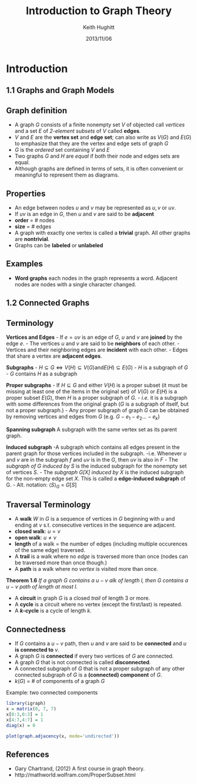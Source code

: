 % Introduction to Graph Theory
% Keith Hughitt
% 2013/11/06

Introduction
============

1.1 Graphs and Graph Models
---------------------------

## Graph definition
- A graph $G$ consists of a finite nonempty set $V$ of objected call *vertices*
  and  a set $E$ of *2-element subsets* of $V$ called **edges**.
- $V$ and $E$ are the **vertex set** and **edge set**; can also write as $V(G)$
  and $E(G)$ to emphasize that they are the vertex and edge sets of graph $G$
- $G$ is the *ordered* set containing $V$ and $E$
- Two graphs $G$ and $H$ are *equal* if both their node and edges sets are 
  equal.
- Although graphs are defined in terms of sets, it is often convenient or 
  meaningful to represent them as diagrams.

## Properties

- An edge between nodes $u$ and $v$ may be represented as ${u,v}$ or $uv$.
- If $uv$ is an edge in $G$, then $u$ and $v$ are said to be **adjacent**
- **order** = # nodes
- **size** = # edges
- A graph with exactly one vertex is called a **trivial** graph. All other
  graphs are **nontrivial**.
- Graphs can be **labeled** or **unlabeled**

## Examples
- **Word graphs** each nodes in the graph represents a word. Adjacent nodes
  are nodes with a single character changed.

1.2 Connected Graphs
--------------------

## Terminology

**Vertices and Edges**
- If $e = uv$ is an edge of $G$, $u$ and $v$ are **joined** by the edge $e$.
- The vertices $u$ and $v$ are said to be **neighbors** of each other.
- Vertices and their neighboring edges are **incident** with each other.
- Edges that share a vertex are **adjacent edges**.

**Subgraphs**
- $H \subseteq G \iff V(H) \subseteq V(G) \text{and} E(H) \subseteq E(G)$
- $H$ is a subgraph of $G$
- $G$ contains $H$ as a subgraph

**Proper subgraphs**
- If $H \subseteq G$ and either $V(H)$ is a proper subset (it must be missing
  at least one of the items in the original set) of $V(G)$ or $E(H)$ is a 
  proper subset $E(G)$, then $H$ is a proper subgraph of $G$.
- *i.e.* it is a subgraph with some differences from the original graph ($G$
  is a subgraph of itself, but not a proper subgraph.)
- Any proper subgraph of graph $G$ can be obtained by removing vertices and
  edges from $G$ (e.g. $G - e_1 - e_2 \ldots - e_k$)

**Spanning subgraph**
A subgraph with the same vertex set as its parent graph.

**Induced subgraph**
-A subgraph which contains all edges present in the parent graph for those
vertices included in the subgraph.
-i.e. Whenever $u$ and $v$ are in the subgraph $f$ and $uv$ is in the $G$, then
 $uv$ is also in $F$
- The *subgraph of G induced by $S$* is the induced subgraph for the nonempty
set of vertices $S$.
- The *subgraph G[X] induced by X* is the induced subgraph for the non-empty
edge set $X$. This is called a **edge-induced subgraph** of G.
- Alt. notation: $\langle S \rangle_G$ = $G[S]$

## Traversal Terminology

- A **walk** $W$ in $G$ is a sequence of vertices in $G$ beginning with $u$
and ending at $v$ s.t. consecutive vertices in the sequence are adjacent.
- **closed walk**: $u = v$
- **open walk**: $u \neq v$
- **length** of a walk = the number of edges (including multiple occurences
of the same edge) traversed.
- A **trail** is a walk where no *edge* is traversed more than once (nodes can
be traversed more than once though.)
- A **path** is a walk where no *vertex* is visited more than once.

**Theorem 1.6**
*If a graph $G$ contains a $u - v$ alk of length $l$, then $G$ contains a $u -
v$ path of length at most $l$.*

- A **circuit** in graph $G$ is a closed *trail* of length 3 or more.
- A **cycle** is a circuit where no vertex (except the first/last) is repeated.
- A **$k$-cycle** is a cycle of length $k$.

## Connectedness
- If *G* contains a $u-v$ path, then $u$ and $v$ are said to be **connected**
and $u$ **is connected to** $v$.
- A graph $G$ is **connected** if every two vertices of $G$ are connected.
- A graph $G$ that is not connected is called **disconnected**.
- A connected subgraph of $G$ that is not a proper subgraph of any other
connected subgraph of $G$ is a **(connected) component** of $G$.
- $k(G)$ = # of components of a graph $G$

Example: two connected components
```r
library(igraph)
x = matrix(0, 7, 7)
x[0:3,0:3] = 1
x[4:7,4:7] = 1
diag(x) = 0

plot(graph.adjacency(x, mode='undirected'))
```

References
----------
- Gary Chartrand,   (2012) A first course in graph theory.
- http://mathworld.wolfram.com/ProperSubset.html


